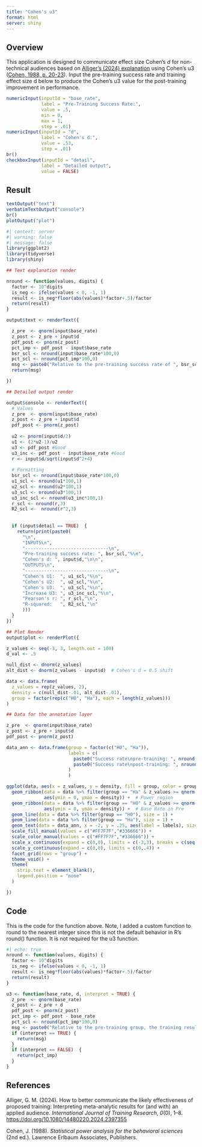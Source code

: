 ```yaml
---
title: "Cohen's u3"
format: html
server: shiny
---
```


## Overview

This application is designed to communicate effect size Cohen's *d* for non-technical audiences based on [Alliger's (2024) explanation](https://drive.google.com/file/d/1--777v4s9FbWg8gyfZiXwNCfXnkI4MOw/view){target="_blank"} using Cohen's u3 ([Cohen, 1988, p. 20-23](https://www.utstat.toronto.edu/~brunner/oldclass/378f16/readings/CohenPower.pdf){target="_blank"}). Input the pre-training success rate and training effect size d below to produce the Cohen's u3 value for the post-training improvement in performance.

```r

numericInput(inputId = "base_rate", 
             label = "Pre-Training Success Rate:",
             value = .5,
             min = 0,
             max = 1,
             step = .01)
numericInput(inputId = "d", 
             label = "Cohen's d:",
             value = .53,
             step = .01)
br()
checkboxInput(inputId = "detail", 
             label = "Detailed output",
             value = FALSE)
```

## Result
```r
textOutput("text")
verbatimTextOutput("console")
br()
plotOutput("plot")
```

```r
#| context: server
#| warning: false
#| message: false
library(ggplot2)
library(tidyverse)
library(shiny)

## Text explanation render

nround <- function(values, digits) {
  factor <- 10^digits
  is_neg <- ifelse(values < 0, -1, 1)
  result <- is_neg*floor(abs(values)*factor+.5)/factor
  return(result)
}

output$text <- renderText({

  z_pre  <- qnorm(input$base_rate)
  z_post <- z_pre + input$d
  pdf_post <- pnorm(z_post)
  pct_imp <- pdf_post - input$base_rate
  bsr_scl <- nround(input$base_rate*100,0)
  pct_scl <- nround(pct_imp*100,0)
  msg <- paste0("Relative to the pre-training success rate of ", bsr_scl ,"%, successful performance post-training increased ", pct_scl, "%")
  return(msg)

})

## Detailed output render

output$console <- renderText({
  # Values
  z_pre  <- qnorm(input$base_rate)
  z_post <- z_pre + input$d
  pdf_post <- pnorm(z_post)
  
  u2 <- pnorm(input$d/2)
  u1 <- (2*u2-1)/u2
  u3 <- pdf_post #Good
  u3_inc <- pdf_post - input$base_rate #Good
  r <- input$d/sqrt(input$d^2+4)
  
  # Formatting
  bsr_scl <- nround(input$base_rate*100,0)
  u1_scl <- nround(u1*100,1)
  u2_scl <- nround(u2*100,1)
  u3_scl <- nround(u3*100,1)
  u3_inc_scl <- nround(u3_inc*100,1)
  r_scl <- nround(r,3)
  R2_scl <-  nround(r^2,3)
  
  
  if (input$detail == TRUE)  {
    return(print(paste0(
      "\n",
      "INPUTS\n",
      "-------------------------------\n",
      "Pre-training success rate: ", bsr_scl,"%\n",
      "Cohen's d: ", input$d,"\n\n",
      "OUTPUTS\n",
      "-------------------------------\n",
      "Cohen's U1:  ", u1_scl,"%\n",
      "Cohen's U2:  ", u2_scl,"%\n",
      "Cohen's U3:  ", u3_scl,"%\n",
      "Increase U3: ", u3_inc_scl,"%\n",
      "Pearson's r: ", r_scl,"\n",
      "R-squared:   ", R2_scl,"\n"
      )))
  }
})

## Plot Render
output$plot <- renderPlot({

z_values <- seq(-3, 3, length.out = 100)
d_val <- .5

null_dist <- dnorm(z_values)
alt_dist <- dnorm(z_values - input$d)  # Cohen's d = 0.5 shift

data <- data.frame(
  z_values = rep(z_values, 2),
  density = c(null_dist-.01, alt_dist-.01),
  group = factor(rep(c("H0", "Ha"), each = length(z_values)))
)

## Data for the annotation layer

z_pre  <- qnorm(input$base_rate)
z_post <- z_pre + input$d
pdf_post <- pnorm(z_post)

data_ann <- data.frame(group = factor(c("H0", "Ha")),
                       labels = c(
                         paste0("Success rate\npre-training: ", nround(input$base_rate*100, digits = 0), "%"),
                         paste0("Success rate\npost-training: ", nround(pdf_post*100, digits = 0), "%")
                       )
                       )

ggplot(data, aes(x = z_values, y = density, fill = group, color = group)) +
  geom_ribbon(data = data %>% filter(group == "Ha" & z_values >= qnorm(1-input$base_rate)), # Pass rate in post
              aes(ymin = 0, ymax = density)) +  # Power region
  geom_ribbon(data = data %>% filter(group == "H0" & z_values >= qnorm(1-input$base_rate)),
              aes(ymin = 0, ymax = density)) +  # Base Rate in Pre
  geom_line(data = data %>% filter(group == "H0"), size = 1) + 
  geom_line(data = data %>% filter(group == "Ha"), size = 1) + 
  geom_text(data = data_ann, x = -2, y = .25, aes(label = labels), size = 8) +
  scale_fill_manual(values = c("#FF7F7F","#336666")) +
  scale_color_manual(values = c("#FF7F7F","#336666")) +
  scale_x_continuous(expand = c(0,0), limits = c(-3,3), breaks = c(seq(-3,3, 1))) +
  scale_y_continuous(expand = c(0,0), limits = c(0,.4)) +
  facet_grid(rows = "group") +
  theme_void() +
  theme(
    strip.text = element_blank(),
    legend.position = "none"
  )

})

```

## Code

This is the code for the function above. Note, I added a custom function to round to the nearest integer since this is not the default behavior in R's round() function. It is not required for the u3 function.

```r
#| echo: true
nround <- function(values, digits) {
  factor <- 10^digits
  is_neg <- ifelse(values < 0, -1, 1)
  result <- is_neg*floor(abs(values)*factor+.5)/factor
  return(result)
}

u3 <- function(base_rate, d, interpret = TRUE) {
  z_pre  <- qnorm(base_rate)
  z_post <- z_pre + d
  pdf_post <- pnorm(z_post)
  pct_imp <- pdf_post - base_rate
  pct_scl <- nround(pct_imp*100,0)
  msg <- paste0("Relative to the pre-training group, the training resulted in a ", pct_scl, "% increase in successful performance.")
  if (interpret == TRUE) {
    return(msg)
  }
  if (interpret == FALSE)  {
    return(pct_imp)
  }
}
```

## References

Alliger, G. M. (2024). How to better communicate the likely effectiveness of proposed training: Interpreting meta-analytic results for (and with) an applied audience. *International Journal of Training Research*, *0*(0), 1–8. [https://doi.org/10.1080/14480220.2024.2397355](https://doi.org/10.1080/14480220.2024.2397355){target="_blank"}

Cohen, J. (1988). *Statistical power analysis for the behavioral sciences* (2nd ed.). Lawrence Erlbaum Associates, Publishers.

